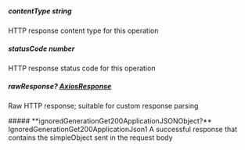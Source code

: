 
##### **contentType** string
HTTP response content type for this operation

##### **statusCode** number
HTTP response status code for this operation

##### **rawResponse?** [AxiosResponse](https://axios-http.com/docs/res_schema)
Raw HTTP response; suitable for custom response parsing

<Collapsible>
    ##### **ignoredGenerationGet200ApplicationJSONObject?** IgnoredGenerationGet200ApplicationJson1
    A successful response that contains the simpleObject sent in the request body
    <Collapsible.Break/>
    <IgnoredGenerationGet200ApplicationJson1/>
</Collapsible>

